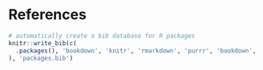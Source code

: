 <!-- `r if (knitr:::is_html_output()) '# References {-}'` -->
# References {-}

```r
# automatically create a bib database for R packages
knitr::write_bib(c(
  .packages(), 'bookdown', 'knitr', 'rmarkdown', 'purrr', 'bookdown', 'simrel', 'data.table'
), 'packages.bib')
```